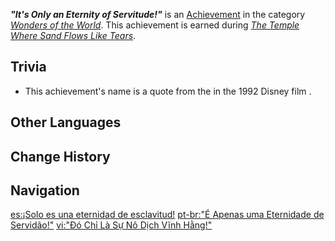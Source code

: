{{Achievement Infobox
|id           = 81292
|order id     = 1278
|category     = Wonders of the World
|description  = The Jinni Liloupar, who has slumbered for hundreds and thousands of years, enters into a pact with you.
|requirements = Earned during ''[[The Temple Where Sand Flows Like Tears]]''.
|primogems    = 5
|tracking     = 
|quest        = The Dirge of Bilqis
|hidden       = 1
|type         = Quest
}}
'''''"It's Only an Eternity of Servitude!"''''' is an [[Achievement]] in the category ''[[Wonders of the World]]''. This achievement is earned during ''[[The Temple Where Sand Flows Like Tears]]''.

==Trivia==
* This achievement's name is a quote from the {{w|Genie (Disney)|Genie}} in the 1992 Disney film ''{{w|Aladdin (1992 Disney film)|Aladdin}}''.

==Other Languages==
{{Other Languages
|en      = "It's Only an Eternity of Servitude!"
|zhs     = 「那只是永恒的奴役而已！」
|zhs_rm  = "Nà Zhǐshì Yǒnghéng de Núyì Éryǐ!"
|zht     = 「那只是永恆的奴役而已！」
|zht_rm  = "Nà Zhǐshì Yǒnghéng de Núyì Éryǐ!"
|zh_tl   = 
|ja      = 「それはただの永遠の奴役！」
|ja_rm   = "Sore wa Tada no Eien no Doeki!"{{Assumed}}
|ja_tl   = 
|ko      = 「그건 단지 끝나지 않는 노역일 뿐이야!」
|ko_tl   = "It's Just an Endless Labor!"
|es      = ¡Solo es una eternidad de esclavitud!
|es_tl   = "It's Only an Eternity of Slavery!"
|fr      = «&nbsp;Oh, qu'est-ce qu'une éternité de servitude...&nbsp;»
|fr_tl   = "Oh, What Is an Eternity of Servitude..."
|ru      = «Это лишь вечное рабство!»
|ru_tl   = "It's Only Eternal Slavery!"
|th      = "นั่นก็แค่การเป็นทาสชั่วนิรันดร์เท่านั้น!"
|th_rm   = "Nan Ko Khae Karn Pen That Chua-ni-ran Thao-nan!"
|th_tl   = "It's Only an Eternity of Slavery!"
|vi      = "Đó Chỉ Là Sự Nô Dịch Vĩnh Hằng!"
|vi_tl   = 
|de      = „Es ist lediglich ewige Sklaverei!“
|de_tl   = "It Is Simply Eternal Slavery!"
|id      = "Hanya Menjadi Hamba Sepanjang Masa!"
|id_tl   = "Just Being a Servant Forever!"
|pt      = "É Apenas uma Eternidade de Servidão!"
|pt_tl   = 
|tr      = "Bu, Sonsuz Kölelikten Başka Bir Şey Değil!"
|tr_tl   = "This is Nothing Else Than Eternal Slavery!"
|it      = "È solo un'eternità di servitù!"
|it_tl   = "It's Only an Eternity of Servitude!"
}}

==Change History==
{{Change History|3.4}}
<!--
==References==
{{Reflist}}
-->
==Navigation==
{{Achievement Navbox}}

[[es:¡Solo es una eternidad de esclavitud!]]
[[pt-br:"É Apenas uma Eternidade de Servidão!"]]
[[vi:"Đó Chỉ Là Sự Nô Dịch Vĩnh Hằng!"]]